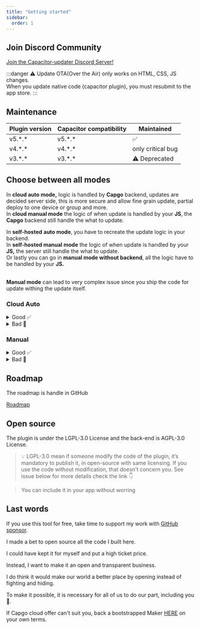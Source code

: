 ```yaml
---
title: "Getting started"
sidebar:
  order: 1
---
```



## Join Discord Community

[Join the Capacitor-updater Discord Server!](https://discord.gg/VnYRvBfgA6)

:::danger
⚠️ Update OTA(Over the Air) only works on HTML, CSS, JS changes.\
When you update native code (capacitor plugin), you must resubmit to the app store.
:::

## Maintenance

| Plugin version | Capacitor compatibility | Maintained        |
| -------------- | ----------------------- | ----------------- |
| v5.\*.\*       | v5.\*.\*                | ✅                 |
| v4.\*.\*       | v4.\*.\*                | only critical bug |
| v3.\*.\*       | v3.\*.\*                | ⚠️ Deprecated     |

## Choose between all modes

In **cloud auto mode,** logic is handled by **Capgo** backend, updates are decided server side, this is more secure and allow fine grain update, partial deploy to one device or group and more.\
In **cloud manual mode** the logic of when update is handled by your **JS**, the **Capgo** backend still handle the what to update.

In **self-hosted** **auto mode**, you have to recreate the update logic in your backend.\
In **self-hosted manual mode** the logic of when update is handled by your **JS,** the server still handle the what to update.\
Or lastly you can go in **manual mode without backend**, all the logic have to be handled by your **JS.**

\
**Manual mode** can lead to very complex issue since you ship the code for update withing the update itself.

### Cloud Auto

<details>

<summary>Good ✅</summary>

* No logic to handle, all is done for you
* Auto-revert is handle for you
* Statistics of updates available
* Possibility to revert user
* Channels to share version to your team or users
* Define advanced strategies like AB test or partial deploy
* 5 min to configure and then you forgot about it

</details>

<details>

<summary>Bad 🥲</summary>

* Need to use SemVer
* Only one way to update users

</details>

<LinkCard
	title="Auto Update"
	href="/docs/plugin/auto-update/"
/>

### Manual

<details>

<summary>Good ✅</summary>

* Full control of the update logic
* Version server optional

</details>

<details>

<summary>Bad 🥲</summary>

* Long to handle all scenario yourself
* Long to handle if you need on-premise server
* You spend time on something not related to your core business

</details>

<LinkCard
	title="Manual Mode"
	href="/docs/plugin/manual-mode/"
/>

## Roadmap

The roadmap is handle in GitHub&#x20;

[Roadmap](https://github.com/orgs/Cap-go/projects/1)

## Open source

The plugin is under the LGPL-3.0 License and the back-end is AGPL-3.0 License.

> 💡 LGPL-3.0 mean if someone modify the code of the plugin, it’s mandatory to publish it, in open-source with same licensing. If you use the code without modification, that doesn’t concern you. See issue below for more details check the link 👇

<LinkCard
	title="Licencing?"
	href="https://github.com/Cap-go/capacitor-updater/issues/7"
/>

> You can include it in your app without worring

## Last words

If you use this tool for free, take time to support my work with [GitHub sponsor](https://github.com/sponsors/riderx).

I made a bet to open source all the code I built here.

I could have kept it for myself and put a high ticket price.

Instead, I want to make it an open and transparent business.

I do think it would make our world a better place by opening instead of fighting and hiding.

To make it possible, it is necessary for all of us to do our part, including you 🥹.

If Capgo cloud offer can't suit you, back a bootstrapped Maker [HERE](https://github.com/sponsors/riderx) on your own terms.
